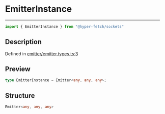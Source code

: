 

# EmitterInstance

<div class="api-docs__separator" data-reactroot="">

---

</div><div class="api-docs__import" data-reactroot="">

```ts
import { EmitterInstance } from "@hyper-fetch/sockets"
```

</div><div class="api-docs__section">

## Description

</div><div class="api-docs__description"><span class="api-docs__do-not-parse">



</span></div><p class="api-docs__definition">

Defined in [emitter/emitter.types.ts:3](https://github.com/BetterTyped/hyper-fetch/blob/aff5c35a/packages/sockets/src/emitter/emitter.types.ts#L3)

</p><div class="api-docs__section">

## Preview

</div><div class="api-docs__preview type single">

```ts
type EmitterInstance = Emitter<any, any, any>;
```

</div><div class="api-docs__section">

## Structure

</div><div class="api-docs__returns">

```ts
Emitter<any, any, any>
```

</div>